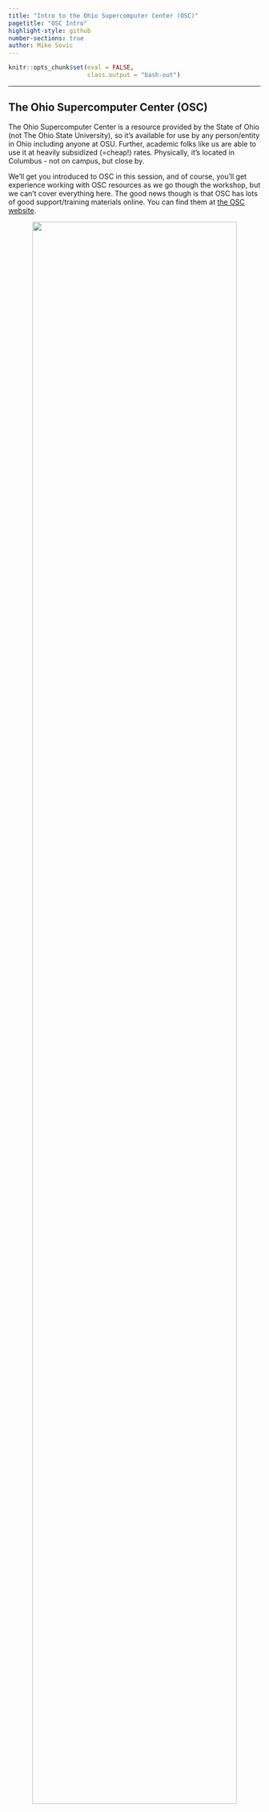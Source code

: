 ```yaml
---
title: "Intro to the Ohio Supercomputer Center (OSC)"
pagetitle: "OSC Intro"
highlight-style: github
number-sections: true
author: Mike Sovic
---
```


```r
knitr::opts_chunk$set(eval = FALSE,
                      class.output = "bash-out")
```

-----

## The Ohio Supercomputer Center (OSC)
 
The Ohio Supercomputer Center is a resource provided by the State of Ohio (not The Ohio State University), so it's available for use by any person/entity in Ohio including anyone at OSU. Further, academic folks like us are able to use it at heavily subsidized (=cheap!) rates. Physically, it's located in Columbus - not on campus, but close by.

We'll get you introduced to OSC in this session, and of course, you'll get experience working with OSC resources as we go though the workshop, but we can't cover everything here. The good news though is that OSC has lots of good support/training materials online. You can find them at [the OSC website](https://www.osc.edu/).

  <p align="center">
  <img src=img/osc_logo.svg width="90%">
  </p>

## What is a supercomputer?

We'll start with the basics here - for our purposes, a supercomputer is basically a bunch of smaller computers connected together, allowing for computing jobs that require more resources than any one of the individual computers can alone provide. 

## Some Terminology

There are some terms that you'll almost certainly hear (and maybe have used before yourself) when working with a supercomputer - either at OSC or elsewhere. Let's think about how these terms relate to each other...

  - Supercomputer
  - Node
  - Cluster
  - Core
  - Processor

  <p align="center">
  <img src=img/terminology.png width="95%">
  </p>

There's flexibility when using a supercomputer at OSC - the smallest job you can run would use a single processor, or core. Or you could run a slightly bigger job that uses say 10 cores that are all within one physical node. Or you could run an even bigger job that uses 100 cores that exist across 4 nodes by connecting those nodes together so their resources are shared (no single node at OSC has 100 cores).

## The Structure Of A Supercomputer

We're going to think about a supercomputer has having three main parts...

  - Login Node(s)
  - Compute Nodes
  - File Storage System

  <p align="center">
  <img src=img/supercomputer_parts.png width="95%">
  </p>

### File Storage

There are 3 main areas/file systems where you can store files at OSC...

  - **Home Directories:** /users/
  - **Project Directories:** /fs/project/ OR /fs/ess/project/
  - **Scratch Directories:** /fs/scratch/ OR /fs/ess/scratch/


  <p align="center">
  <img src=img/storage_osc.png width="95%">
  </p>
  
#### Home Directory

When you initially get an account with OSC, a HOME directory is created for you, named with your OSC username. This directory will always be within `/users/`. What subfolder it exists in depends on what project you were initially associated with. For example, the first project I was associated with at OSC was `PAS0656`. I don't work on that project anymore, but the location of my HOME directory remains `/users/PAS0656/osu6672` (note `osu6672` is my OSC username).

This HOME directory provides you with up to 500 GB of storage
(or up to 1,000,000 files). This is considered permanent storage, so it is well backed-up.

#### Project Directories

Project directories can't be set up by just anyone, as the storage there has to be paid for. Typically, here at the University, Project directories are set up by PI's. Project directories offer flexibility in terms of the amount of storage available (requested at the time of set-up, and then easily adjustable after that), and also in terms of who can access files in the directory.

Unlike your HOME directory, where typically only you will have access to the files it contains, Projects are meant to be available to a specified group of people - say the members of a lab all working on a project. Like HOME directories, these are also backed up routinely. Project directories are located inside either
`/fs/project/` or `/fs/ess/`.

#### Scratch Storage

The Scratch file system is meant to provide temporary storage space. Every Project directory has a corresponding Scratch directory. One advantage to Scratch space is that it is effectively unlimited. However, it's not backed up, and files that are unmodified for a specific amount of time are automatically deleted. 

### Login Nodes

  <p align="center">
  <img src=img/login_osc.png width="95%">
  </p>
  
Login nodes are set aside as an initial landing spot for everyone who logs in to a supercomputer. These are meant to be used to do things like organize your files, create scripts that specify future compute jobs, etc.

They are NOT meant for doing any serious computing on. Resources on the login nodes are limited and shared by everyone who logs in. Attempting large computing efforts on these nodes risks taxing the resources (i.e. RAM) and bogging things down for everyone. There are checks built in that limit what you are able to do on the login nodes (i.e. jobs running for longer than 20 min will be killed), but it's best to just not push it at all. Any bigger computing jobs are better sent to the compute cluster.

### Compute Cluster

  <p align="center">
  <img src=img/compute_osc.png width="95%">
  </p>
  
The compute cluster is really the powerhouse of the supercomputer, and is where you run your compute jobs. The details in terms of the size of the compute cluster itself, and the sizes of individual nodes contributing to the cluster (i.e. number of cores available on each node, amount of RAM available, etc) depends on which supercomputer you're connected to, but regardless, you'll have access to much more computing power than you'll get on your local system.

Each time you send a compute job to the compute cluster, you also make a request for the number of resources the job will need - specifically, the number of nodes, cores, and how long the job will run. As there are jobs being sent by different users all the time, there is software called a _job scheduler_ that considers each request and assigns the necessary resources to the job as they are available. We'll talk about that more later in the workshop.


All these parts are connected together to create a supercomputer...

  <p align="center">
  <img src=img/supercomputer.png width="95%">
  </p>
  
## Supercomputers at OSC

OSC technially has 3 separate supercomputers...

  - Ruby
  - Owens
  - Pitzer
  
Ruby is reserved for specific uses, so the two you'll interact with are Owens and Pitzer. This is what Owens looks like (and Pitzer is similar)...

  <p align="center">
  <img src=img/owens.jpg width="70%">
  </p>

## Connecting to a Supercomputer

Whether you're working on a supercomputer at OSC or elsewhere, you'll connect to it via a connection between your personal computer and the remote computer. Sometimes this connection is a one-way connection, in which you're working exclusively on the remote computer, and in other cases it can be a two-way connection. The two-way connection scenario allows you to transfer files between your local computer and the remote system (supercomputer).

### ssh

A one-way connection that allows you to connect to and work on a remote supercomputer is usually achieved through secure shell - often abbreviated and referred to as *ssh*. 

  <p align="center">
  <img src=img/ssh_osc.png width="90%">
  </p>
  
The two most common ways of connecting to OSC by way of *ssh* are though a Terminal or the OnDemand system.

#### Terminal

Traditionally if you're on a Unix-based system (Mac or Linux), you can open the Terminal application and connect through *ssh* with something like this...

  <p align="center">
  <img src=img/ssh_terminal.png width="70%">
  </p>

Unfortunately, while this can also be done on a Windows-based system, it requires an extra piece of software (an ssh client - typically one called putty), as the *ssh* command isn't available by default in Windows like it is on Unix-based systems. 

The good news for us is that OSC provides an alternative way to interact with their supercomputers: the OnDemand system.

#### OnDemand

OnDemand allows you to access OSC resources through a web browser - it not only provides *ssh* access, but other forms of access too, including the ability to upload and download files between the remote and local computer. The OSC OnDemand starting point can be accessed at [https://ondemand.osc.edu](https://ondemand.osc.edu).
After logging in, you should see a page similar to the one below:

  <p align="center">
  <img src=img/ondemand_home.png width="90%">
  </p>

We're going to focus on some of the options in the blue bar along the top. Let's start with **Files**. Hovering over this gives a list of directories you have access to. If you're account is new, you might only have one or two. I'm associated with quite a few different projects, so I have a bunch. I'll select my HOME directory. 

  <p align="center">
  <img src=img/ondemand_files.png width="90%">
  </p>
  
Here I can see a list of directories and files that are in my HOME directory.    
  
  <p align="center">
  <img src=img/ondemand_home_dir.png width="90%">
  </p>
  
There are also a series of useful buttons across the top. One note about the Upload/Download buttons here - these are great in many cases, but likely won't be a good option for especially large files. Other options, such as Globus, are available for these (more info on Globus [here](https://www.osc.edu/resources/getting_started/howto/howto_transfer_files_using_globus_connect)).

More generally, this general interface is somewhat unique at OSC. Not all supercomputers will have this convenient GUI interface (the OnDemand system) that allows you to perform tasks like creating new folders, moving files, etc. in a point-and-click manner.

Having these is certainly nice, but they only go so far. Using a supercomputer effectively is likely to require interacting with the system through a command line approach as opposed to a point-and-click interface. One option available for doing that is under the **Clusters** option in the blue top bar:

  <p align="center">
  <img src=img/ondemand_cluster.png width="90%">
  </p>
  
  
Here I'm selecting shell access to the Pitzer supercomputer,
which will open a new browser tab looking like this:

  <p align="center">
  <img src=img/ondemand_shell.png width="90%">
  </p>

This shell system works just like the Terminal program we briefly came across earlier. Basically, there's a prompt (at the bottom of the image above) where you can enter a command for the supercomputer to execute. This is a common way to interact with the supercomputer.

However, we're going to check out one more option - a program called VS Code, which gives us the same basic shell access, but also includes some additional features that we might find useful later on. We can access VS Code by selecting *Code Server* under the **Interactive Apps** option on the OnDemand homepage (near the bottom of the list).

  <p align="center">
  <img src=img/ondemand_codeserver.png width="90%">
  </p>

In this case, we need to provide a maximum time to keep the App open. The default is 6 hours. That will be fine for our purposes - you could even go a bit less, but remember that if you select 2 hours, you'll be kicked off at the 2-hour mark, so usually better to err on the side of overestimating here.

  <p align="center">
  <img src=img/code_server_request.png width="90%">
  </p>
 
Click on **Launch** at the bottom and this will send your request to run the App for a maximum of the number of hours you chose. Once it's ready, you'll get a screen that looks like...

  <p align="center">
  <img src=img/code_server_connect.png width="90%">
  </p>
  
When it's available, click on the blue **Connect  to VS Code** button and you should see the following Welcome screen...

  <p align="center">
  <img src=img/code_server_welcome.png width="90%">
  </p>

Jelmer will talk about VS Code in the next section.
